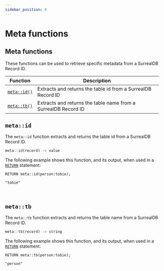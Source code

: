 ```yaml
---
sidebar_position: 9
---
```


# Meta functions

## Meta functions

These functions can be used to retrieve specific metadata from a SurrealDB Record ID.

<table>
<thead>
  <tr>
    <th>Function</th>
    <th>Description</th>
  </tr>
</thead>
<tbody>
  <tr>
    <td><a href="#metaid"><code>meta::id()</code></a></td>
    <td>Extracts and returns the table id from a SurrealDB Record ID</td>
  </tr>
  <tr>
    <td><a href="#metatb"><code>meta::tb()</code></a></td>
    <td>Extracts and returns the table name from a SurrealDB Record ID</td>
  </tr>
</tbody>
</table>

## `meta::id`

The `meta::id` function extracts and returns the table id from a SurrealDB Record ID.

```js title="API DEFINITION"
meta::id(record) -> value
```
The following example shows this function, and its output, when used in a [`RETURN`](/docs/surrealql/statements/return) statement:

```surql
RETURN meta::id(person:tobie);

"tobie"
```

<br />

## `meta::tb`

The `meta::tb` function extracts and returns the table name from a SurrealDB Record ID.

```js title="API DEFINITION"
meta::tb(record) -> string
```
The following example shows this function, and its output, when used in a [`RETURN`](/docs/surrealql/statements/return) statement:

```surql
RETURN meta::tb(person:tobie);

"person"
```

<br /><br />